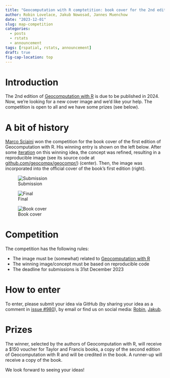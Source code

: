 ```yaml
---
title: "Geocomputation with R comptetition: book cover for the 2nd edition" 
author: Robin Lovelace, Jakub Nowosad, Jannes Muenchow
date: "2023-12-01"
slug: map-competition
categories: 
  - posts
  - rstats
  - announcement
tags: [rspatial, rstats, announcement]
draft: true
fig-cap-location: top
---
```


# Introduction

The 2nd edition of [Geocomputation with R](https://r.geocompx.org) is due to be published in 2024.
Now, we're looking for a new cover image and we'd like your help.
The competition is open to all and we have some prizes (see below).

# A bit of history

[Marco Sciaini](https://marcosci.github.io/) won the competition for the book cover of the first edition of Geocomputation with R.
His winning entry is shown on the left below.
After some [iteration](https://github.com/geocompx/geocompr/issues/284) on this winning idea, the concept was refined, resulting in a reproducible image (see its source code at [github.com/geocompx/geocompr/](https://github.com/geocompx/geocompr/blob/main/code/frontcover.R)) (center).
Then, the image was incorporated into the official cover of the book's first edition (right).

::: {.column-page-inset layout-ncol=3}
![Submission](images/paste-2.png)

![Final](images/paste-1.png)

![Book cover](images/paste-3.png)
:::

# Competition

The competition has the following rules:

- The image must be (somewhat) related to [Geocomputation with R](https://r.geocompx.org)
- The winning image/concept must be based on reproducible code
- The deadline for submissions is 31st December 2023

# How to enter

To enter, please submit your idea via GitHub (by sharing your idea as a comment in [issue #980](https://github.com/geocompx/geocompr/issues/980)), by email or find us on social media: [Robin](https://www.robinlovelace.net/), [Jakub](https://jakubnowosad.com/).

# Prizes

The winner, selected by the authors of Geocomputation with R, will receive a $150 voucher for Taylor and Francis books, a copy of the second edition of Geocomputation with R and will be credited in the book.
A runner-up will receive a copy of the book.

We look forward to seeing your ideas!